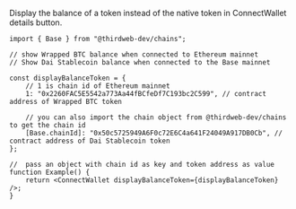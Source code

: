 
Display the balance of a token instead of the native token in ConnectWallet details button.

```tsx
import { Base } from "@thirdweb-dev/chains";

// show Wrapped BTC balance when connected to Ethereum mainnet
// Show Dai Stablecoin balance when connected to the Base mainnet

const displayBalanceToken = {
	// 1 is chain id of Ethereum mainnet
	1: "0x2260FAC5E5542a773Aa44fBCfeDf7C193bc2C599", // contract address of Wrapped BTC token

	// you can also import the chain object from @thirdweb-dev/chains to get the chain id
	[Base.chainId]: "0x50c5725949A6F0c72E6C4a641F24049A917DB0Cb", // contract address of Dai Stablecoin token
};

//  pass an object with chain id as key and token address as value
function Example() {
	return <ConnectWallet displayBalanceToken={displayBalanceToken} />;
}
```

<DocImage src={balanceTokenImage} />
